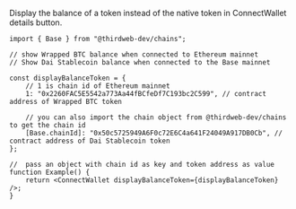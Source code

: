 
Display the balance of a token instead of the native token in ConnectWallet details button.

```tsx
import { Base } from "@thirdweb-dev/chains";

// show Wrapped BTC balance when connected to Ethereum mainnet
// Show Dai Stablecoin balance when connected to the Base mainnet

const displayBalanceToken = {
	// 1 is chain id of Ethereum mainnet
	1: "0x2260FAC5E5542a773Aa44fBCfeDf7C193bc2C599", // contract address of Wrapped BTC token

	// you can also import the chain object from @thirdweb-dev/chains to get the chain id
	[Base.chainId]: "0x50c5725949A6F0c72E6C4a641F24049A917DB0Cb", // contract address of Dai Stablecoin token
};

//  pass an object with chain id as key and token address as value
function Example() {
	return <ConnectWallet displayBalanceToken={displayBalanceToken} />;
}
```

<DocImage src={balanceTokenImage} />
